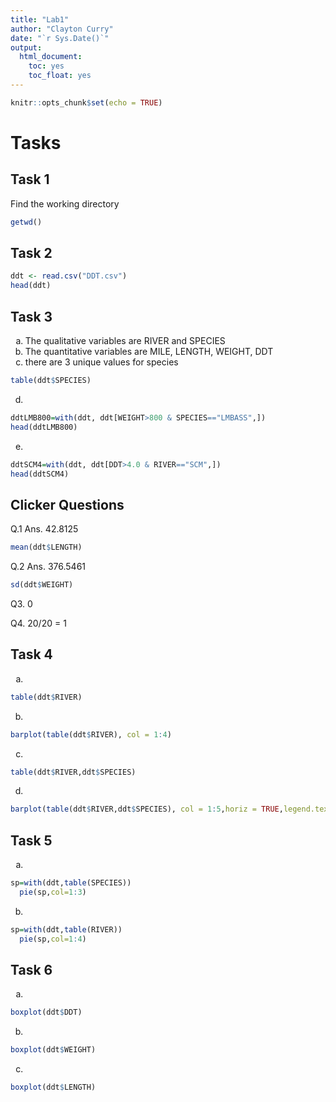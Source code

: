```yaml
---
title: "Lab1"
author: "Clayton Curry"
date: "`r Sys.Date()`"
output: 
  html_document:
    toc: yes
    toc_float: yes
---
```


```r
knitr::opts_chunk$set(echo = TRUE)
```


# Tasks

## Task 1

Find the working directory

```r
getwd()
```

## Task 2

```r
ddt <- read.csv("DDT.csv")
head(ddt)
```


## Task 3

  a. The qualitative variables are RIVER and SPECIES
  b. The quantitative variables are MILE, LENGTH, WEIGHT, DDT
  c. there are 3 unique values for species
```r
table(ddt$SPECIES)
```
  d. 
```r
ddtLMB800=with(ddt, ddt[WEIGHT>800 & SPECIES=="LMBASS",])
head(ddtLMB800)
```
  e.
```r
ddtSCM4=with(ddt, ddt[DDT>4.0 & RIVER=="SCM",])
head(ddtSCM4)
```

## Clicker Questions
  Q.1 Ans. 42.8125
```r
mean(ddt$LENGTH)
```
  Q.2 Ans. 376.5461
```r
sd(ddt$WEIGHT)
```
  Q3. 0
  
  Q4. 20/20 = 1
  
## Task 4
  a. 
```r
table(ddt$RIVER)
```
  
  b. 
  
```r
barplot(table(ddt$RIVER), col = 1:4)
```
  
  c.
  
```r
table(ddt$RIVER,ddt$SPECIES)
```
  
  d.
  
```r
barplot(table(ddt$RIVER,ddt$SPECIES), col = 1:5,horiz = TRUE,legend.text = TRUE)
```
  

## Task 5
  a.
  
```r
sp=with(ddt,table(SPECIES))
  pie(sp,col=1:3)
```
  
  b.
  
```r
sp=with(ddt,table(RIVER))
  pie(sp,col=1:4)
```
  
## Task 6
  a.
  
```r
boxplot(ddt$DDT)
```

  b. 
  
```r
boxplot(ddt$WEIGHT)
```

  c.
  
```r
boxplot(ddt$LENGTH)
```
  
  
